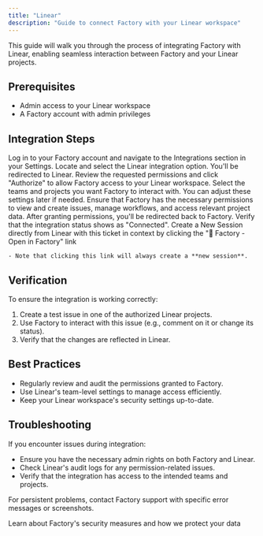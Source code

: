 ```yaml
---
title: "Linear"
description: "Guide to connect Factory with your Linear workspace"
---
```


This guide will walk you through the process of integrating Factory with Linear, enabling seamless interaction between Factory and your Linear projects.

## Prerequisites

- Admin access to your Linear workspace
- A Factory account with admin privileges

## Integration Steps

<Steps>
  <Step title="Access Factory Integrations">
    Log in to your Factory account and navigate to the Integrations section in your Settings.
  </Step>
  <Step title="Initiate Linear Integration">
    Locate and select the Linear integration option.
  </Step>
  <Step title="Authorize Factory's Linear Application">
    You'll be redirected to Linear. Review the requested permissions and click "Authorize" to allow Factory access to your Linear workspace.
  </Step>
  <Step title="Configure Team and Project Access">
    Select the teams and projects you want Factory to interact with. You can adjust these settings later if needed.
  </Step>
  <Step title="Set Up Permissions">
    Ensure that Factory has the necessary permissions to view and create issues, manage workflows, and access relevant project data.
  </Step>
  <Step title="Confirm Integration">
    After granting permissions, you'll be redirected back to Factory. Verify that the integration status shows as "Connected".
  </Step>
  <Step title="Create a New Session">
    Create a New Session directly from Linear with this ticket in context by clicking the "🔗 Factory - Open in Factory" link

    - Note that clicking this link will always create a **new session**.
  </Step>
</Steps>

## Verification

To ensure the integration is working correctly:

1. Create a test issue in one of the authorized Linear projects.
2. Use Factory to interact with this issue (e.g., comment on it or change its status).
3. Verify that the changes are reflected in Linear.

## Best Practices

- Regularly review and audit the permissions granted to Factory.
- Use Linear's team-level settings to manage access efficiently.
- Keep your Linear workspace's security settings up-to-date.

## Troubleshooting

If you encounter issues during integration:

- Ensure you have the necessary admin rights on both Factory and Linear.
- Check Linear's audit logs for any permission-related issues.
- Verify that the integration has access to the intended teams and projects.

For persistent problems, contact Factory support with specific error messages or screenshots.

<Card title="Security and Compliance" icon="shield-check" href="/user-guides/build-with-factory/security-compliance">
  Learn about Factory's security measures and how we protect your data
</Card>